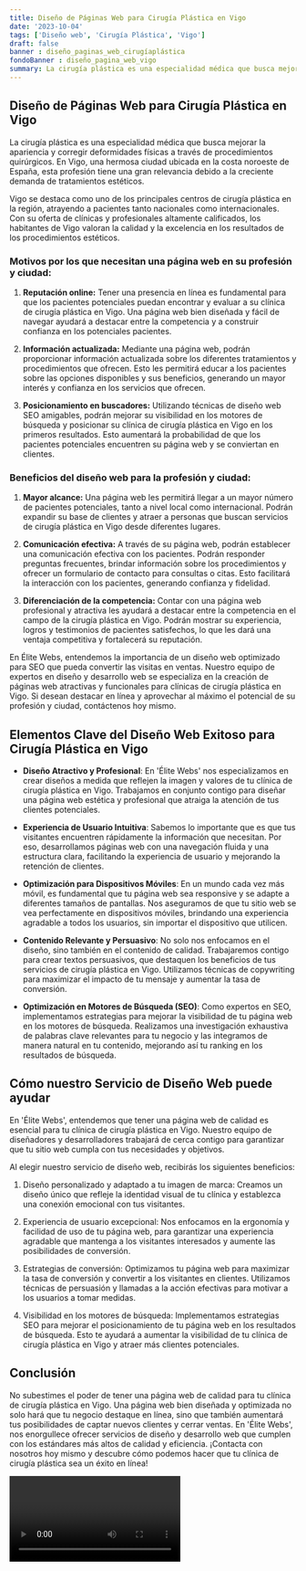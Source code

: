 ```yaml
---
title: Diseño de Páginas Web para Cirugía Plástica en Vigo
date: '2023-10-04'
tags: ['Diseño web', 'Cirugía Plástica', 'Vigo']
draft: false
banner : diseño_paginas_web_cirugíaplástica
fondoBanner : diseño_pagina_web_vigo
summary: La cirugía plástica es una especialidad médica que busca mejorar la apariencia y corregir deformidades físicas a través de procedimientos quirúrgicos. En Vigo, una hermosa ciudad ubicada en la costa noroeste de España, esta profesión tiene una gran relevancia debido a la creciente demanda de tratamientos estéticos.
---
```


## Diseño de Páginas Web para Cirugía Plástica en Vigo

La cirugía plástica es una especialidad médica que busca mejorar la apariencia y corregir deformidades físicas a través de procedimientos quirúrgicos. En Vigo, una hermosa ciudad ubicada en la costa noroeste de España, esta profesión tiene una gran relevancia debido a la creciente demanda de tratamientos estéticos.

Vigo se destaca como uno de los principales centros de cirugía plástica en la región, atrayendo a pacientes tanto nacionales como internacionales. Con su oferta de clínicas y profesionales altamente calificados, los habitantes de Vigo valoran la calidad y la excelencia en los resultados de los procedimientos estéticos.

### Motivos por los que necesitan una página web en su profesión y ciudad:

1. **Reputación online:** Tener una presencia en línea es fundamental para que los pacientes potenciales puedan encontrar y evaluar a su clínica de cirugía plástica en Vigo. Una página web bien diseñada y fácil de navegar ayudará a destacar entre la competencia y a construir confianza en los potenciales pacientes.

2. **Información actualizada:** Mediante una página web, podrán proporcionar información actualizada sobre los diferentes tratamientos y procedimientos que ofrecen. Esto les permitirá educar a los pacientes sobre las opciones disponibles y sus beneficios, generando un mayor interés y confianza en los servicios que ofrecen.

3. **Posicionamiento en buscadores:** Utilizando técnicas de diseño web SEO amigables, podrán mejorar su visibilidad en los motores de búsqueda y posicionar su clínica de cirugía plástica en Vigo en los primeros resultados. Esto aumentará la probabilidad de que los pacientes potenciales encuentren su página web y se conviertan en clientes.

### Beneficios del diseño web para la profesión y ciudad:

1. **Mayor alcance:** Una página web les permitirá llegar a un mayor número de pacientes potenciales, tanto a nivel local como internacional. Podrán expandir su base de clientes y atraer a personas que buscan servicios de cirugía plástica en Vigo desde diferentes lugares.

2. **Comunicación efectiva:** A través de su página web, podrán establecer una comunicación efectiva con los pacientes. Podrán responder preguntas frecuentes, brindar información sobre los procedimientos y ofrecer un formulario de contacto para consultas o citas. Esto facilitará la interacción con los pacientes, generando confianza y fidelidad.

3. **Diferenciación de la competencia:** Contar con una página web profesional y atractiva les ayudará a destacar entre la competencia en el campo de la cirugía plástica en Vigo. Podrán mostrar su experiencia, logros y testimonios de pacientes satisfechos, lo que les dará una ventaja competitiva y fortalecerá su reputación.

En Élite Webs, entendemos la importancia de un diseño web optimizado para SEO que pueda convertir las visitas en ventas. Nuestro equipo de expertos en diseño y desarrollo web se especializa en la creación de páginas web atractivas y funcionales para clínicas de cirugía plástica en Vigo. Si desean destacar en línea y aprovechar al máximo el potencial de su profesión y ciudad, contáctenos hoy mismo.

<GifSeo />

<Cta />

## Elementos Clave del Diseño Web Exitoso para Cirugía Plástica en Vigo

- **Diseño Atractivo y Profesional**: En 'Élite Webs' nos especializamos en crear diseños a medida que reflejen la imagen y valores de tu clínica de cirugía plástica en Vigo. Trabajamos en conjunto contigo para diseñar una página web estética y profesional que atraiga la atención de tus clientes potenciales.

- **Experiencia de Usuario Intuitiva**: Sabemos lo importante que es que tus visitantes encuentren rápidamente la información que necesitan. Por eso, desarrollamos páginas web con una navegación fluida y una estructura clara, facilitando la experiencia de usuario y mejorando la retención de clientes.

- **Optimización para Dispositivos Móviles**: En un mundo cada vez más móvil, es fundamental que tu página web sea responsive y se adapte a diferentes tamaños de pantallas. Nos aseguramos de que tu sitio web se vea perfectamente en dispositivos móviles, brindando una experiencia agradable a todos los usuarios, sin importar el dispositivo que utilicen.

- **Contenido Relevante y Persuasivo**: No solo nos enfocamos en el diseño, sino también en el contenido de calidad. Trabajaremos contigo para crear textos persuasivos, que destaquen los beneficios de tus servicios de cirugía plástica en Vigo. Utilizamos técnicas de copywriting para maximizar el impacto de tu mensaje y aumentar la tasa de conversión.

- **Optimización en Motores de Búsqueda (SEO)**: Como expertos en SEO, implementamos estrategias para mejorar la visibilidad de tu página web en los motores de búsqueda. Realizamos una investigación exhaustiva de palabras clave relevantes para tu negocio y las integramos de manera natural en tu contenido, mejorando así tu ranking en los resultados de búsqueda.

## Cómo nuestro Servicio de Diseño Web puede ayudar

En 'Élite Webs', entendemos que tener una página web de calidad es esencial para tu clínica de cirugía plástica en Vigo. Nuestro equipo de diseñadores y desarrolladores trabajará de cerca contigo para garantizar que tu sitio web cumpla con tus necesidades y objetivos.

Al elegir nuestro servicio de diseño web, recibirás los siguientes beneficios:

1. Diseño personalizado y adaptado a tu imagen de marca: Creamos un diseño único que refleje la identidad visual de tu clínica y establezca una conexión emocional con tus visitantes.

2. Experiencia de usuario excepcional: Nos enfocamos en la ergonomía y facilidad de uso de tu página web, para garantizar una experiencia agradable que mantenga a los visitantes interesados y aumente las posibilidades de conversión.

3. Estrategias de conversión: Optimizamos tu página web para maximizar la tasa de conversión y convertir a los visitantes en clientes. Utilizamos técnicas de persuasión y llamadas a la acción efectivas para motivar a los usuarios a tomar medidas.

4. Visibilidad en los motores de búsqueda: Implementamos estrategias SEO para mejorar el posicionamiento de tu página web en los resultados de búsqueda. Esto te ayudará a aumentar la visibilidad de tu clínica de cirugía plástica en Vigo y atraer más clientes potenciales.

## Conclusión

No subestimes el poder de tener una página web de calidad para tu clínica de cirugía plástica en Vigo. Una página web bien diseñada y optimizada no solo hará que tu negocio destaque en línea, sino que también aumentará tus posibilidades de captar nuevos clientes y cerrar ventas. En 'Élite Webs', nos enorgullece ofrecer servicios de diseño y desarrollo web que cumplen con los estándares más altos de calidad y eficiencia. ¡Contacta con nosotros hoy mismo y descubre cómo podemos hacer que tu clínica de cirugía plástica sea un éxito en línea!

<Video />

<CtaBot job='Cirugía Plástica' city='Vigo'/>

<Gmaps query='Vigo+españa+maps' />